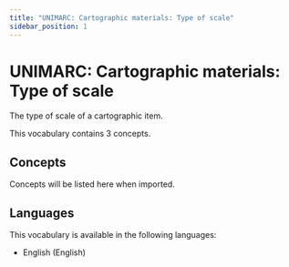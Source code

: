 ```yaml
---
title: "UNIMARC: Cartographic materials: Type of scale"
sidebar_position: 1
---
```


# UNIMARC: Cartographic materials: Type of scale

The type of scale of a cartographic item.

This vocabulary contains 3 concepts.

## Concepts

Concepts will be listed here when imported.

## Languages

This vocabulary is available in the following languages:
- English (English)
